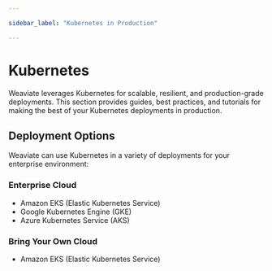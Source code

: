 ```yaml
---

sidebar_label: "Kubernetes in Production"

---
```


# Kubernetes

Weaviate leverages Kubernetes for scalable, resilient, and production-grade deployments. 
This section provides guides, best practices, and tutorials for making the best of your Kubernetes deployments in production. 

## Deployment Options

Weaviate can use Kubernetes in a variety of deployments for your enterprise environment:

### Enterprise Cloud

- Amazon EKS (Elastic Kubernetes Service)
- Google Kubernetes Engine (GKE)
- Azure Kubernetes Service (AKS)

### Bring Your Own Cloud

- Amazon EKS (Elastic Kubernetes Service)

